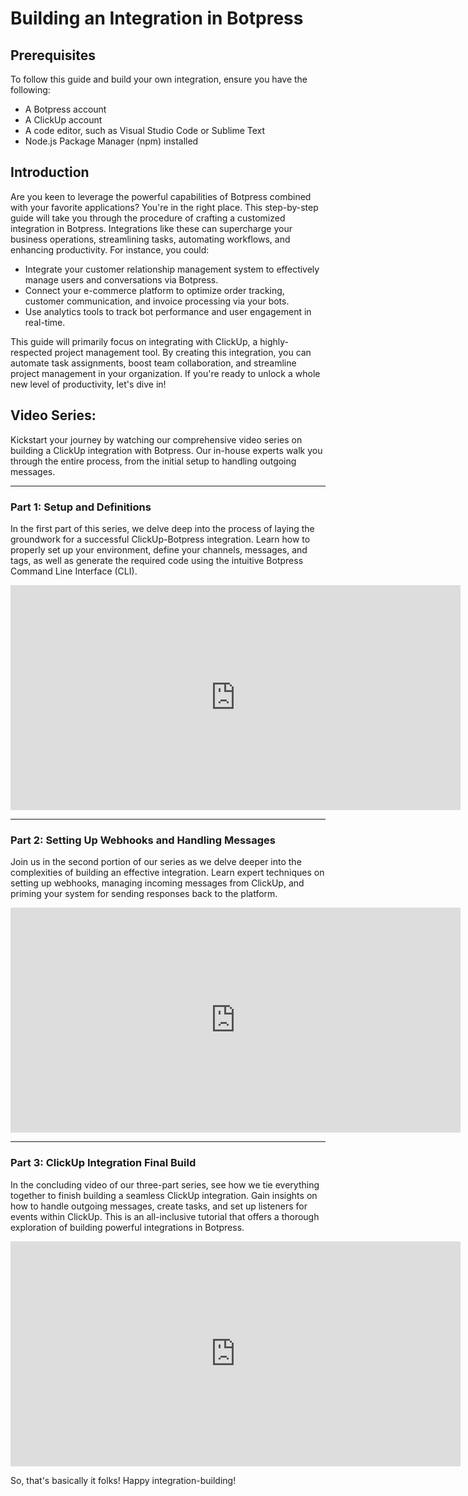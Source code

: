 # Building an Integration in Botpress

## Prerequisites

To follow this guide and build your own integration, ensure you have the following:

- A Botpress account
- A ClickUp account
- A code editor, such as Visual Studio Code or Sublime Text
- Node.js Package Manager (npm) installed


## Introduction

Are you keen to leverage the powerful capabilities of Botpress combined with your favorite applications? You're in the right place. This step-by-step guide will take you through the procedure of crafting a customized integration in Botpress. Integrations like these can supercharge your business operations, streamlining tasks, automating workflows, and enhancing productivity. For instance, you could:

- Integrate your customer relationship management system to effectively manage users and conversations via Botpress.
- Connect your e-commerce platform to optimize order tracking, customer communication, and invoice processing via your bots.
- Use analytics tools to track bot performance and user engagement in real-time.

This guide will primarily focus on integrating with ClickUp, a highly-respected project management tool. By creating this integration, you can automate task assignments, boost team collaboration, and streamline project management in your organization. If you're ready to unlock a whole new level of productivity, let's dive in!

## Video Series:

Kickstart your journey by watching our comprehensive video series on building a ClickUp integration with Botpress. Our in-house experts walk you through the entire process, from the initial setup to handling outgoing messages.

--- 

### Part 1: Setup and Definitions

In the first part of this series, we delve deep into the process of laying the groundwork for a successful ClickUp-Botpress integration. Learn how to properly set up your environment, define your channels, messages, and tags, as well as generate the required code using the intuitive Botpress Command Line Interface (CLI).

<iframe
  data-youtube-iframe
  width="720"
  height="360"
  src="https://www.youtube.com/embed/uXRQuBl1r2U?si=SgPFtY2WWTETTr0f"
  title="YouTube video player"
  frameborder="0"
  allow="accelerometer; autoplay; clipboard-write; encrypted-media; gyroscope; picture-in-picture; web-share"
  allowfullscreen
></iframe>

---

### Part 2: Setting Up Webhooks and Handling Messages

Join us in the second portion of our series as we delve deeper into the complexities of building an effective integration. Learn expert techniques on setting up webhooks, managing incoming messages from ClickUp, and priming your system for sending responses back to the platform.

<iframe
  data-youtube-iframe
  width="720"
  height="360"
  src="https://www.youtube.com/embed/Q-wV112_rOw?si=HbeJOP7Iom8tZCww"
  title="YouTube video player"
  frameborder="0"
  allow="accelerometer; autoplay; clipboard-write; encrypted-media; gyroscope; picture-in-picture; web-share"
  allowfullscreen
></iframe>

---
### Part 3: ClickUp Integration Final Build

In the concluding video of our three-part series, see how we tie everything together to finish building a seamless ClickUp integration. Gain insights on how to handle outgoing messages, create tasks, and set up listeners for events within ClickUp. This is an all-inclusive tutorial that offers a thorough exploration of building powerful integrations in Botpress.

<iframe
  data-youtube-iframe
  width="720"
  height="360"
  src="https://www.youtube.com/embed/1D3aC_asXYA?si=hpFdcIYnWVKEkgbT"
  title="YouTube video player"
  frameborder="0"
  allow="accelerometer; autoplay; clipboard-write; encrypted-media; gyroscope; picture-in-picture; web-share"
  allowfullscreen
></iframe>


So, that's basically it folks! Happy integration-building!